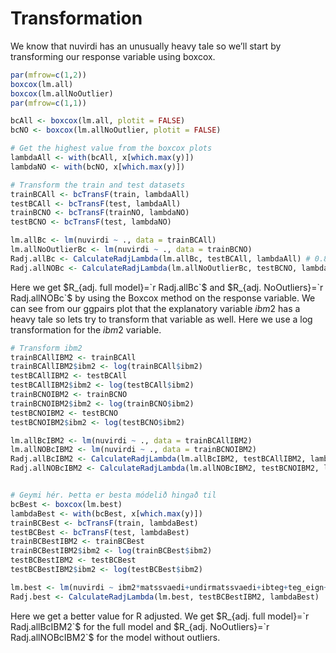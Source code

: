 # Transformation

We know that nuvirdi has an unusually heavy tale so we'll start by transforming our response variable using boxcox.

```r
par(mfrow=c(1,2))
boxcox(lm.all)
boxcox(lm.allNoOutlier)
par(mfrow=c(1,1))
```

```r
bcAll <- boxcox(lm.all, plotit = FALSE)
bcNO <- boxcox(lm.allNoOutlier, plotit = FALSE)

# Get the highest value from the boxcox plots
lambdaAll <- with(bcAll, x[which.max(y)])
lambdaNO <- with(bcNO, x[which.max(y)])

# Transform the train and test datasets
trainBCAll <- bcTransF(train, lambdaAll)
testBCAll <- bcTransF(test, lambdaAll)
trainBCNO <- bcTransF(trainNO, lambdaNO)
testBCNO <- bcTransF(test, lambdaNO)

lm.allBc <- lm(nuvirdi ~ ., data = trainBCAll)
lm.allNoOutlierBc <- lm(nuvirdi ~ ., data = trainBCNO)
Radj.allBc <- CalculateRadjLambda(lm.allBc, testBCAll, lambdaAll) # 0.8488961 rétt: 0.7643883
Radj.allNOBc <- CalculateRadjLambda(lm.allNoOutlierBc, testBCNO, lambdaNO)

```

Here we get $R_{adj. full model}=`r Radj.allBc`$ and $R_{adj. NoOutliers}=`r Radj.allNOBc`$ by using the Boxcox method on the response variable. We can see from our ggpairs plot that the explanatory variable $ibm2$ has a heavy tale so lets try to transform that variable as well. Here we use a log transformation for the $ibm2$ variable.

```r

# Transform ibm2
trainBCAllIBM2 <- trainBCAll
trainBCAllIBM2$ibm2 <- log(trainBCAll$ibm2)
testBCAllIBM2 <- testBCAll
testBCAllIBM2$ibm2 <- log(testBCAll$ibm2)
trainBCNOIBM2 <- trainBCNO
trainBCNOIBM2$ibm2 <- log(trainBCNO$ibm2)
testBCNOIBM2 <- testBCNO
testBCNOIBM2$ibm2 <- log(testBCNO$ibm2)

lm.allBcIBM2 <- lm(nuvirdi ~ ., data = trainBCAllIBM2)
lm.allNOBcIBM2 <- lm(nuvirdi ~ ., data = trainBCNOIBM2)
Radj.allBcIBM2 <- CalculateRadjLambda(lm.allBcIBM2, testBCAllIBM2, lambdaAll) # 0.8880478 rétt: 0.8342736
Radj.allNOBcIBM2 <- CalculateRadjLambda(lm.allNOBcIBM2, testBCNOIBM2, lambdaNO) 


# Geymi hér. Þetta er besta módelið hingað til
bcBest <- boxcox(lm.best)
lambdaBest <- with(bcBest, x[which.max(y)])
trainBCBest <- bcTransF(train, lambdaBest)
testBCBest <- bcTransF(test, lambdaBest)
trainBCBestIBM2 <- trainBCBest
trainBCBestIBM2$ibm2 <- log(trainBCBest$ibm2)
testBCBestIBM2 <- testBCBest
testBCBestIBM2$ibm2 <- log(testBCBest$ibm2)

lm.best <- lm(nuvirdi ~ ibm2*matssvaedi+undirmatssvaedi+ibteg+teg_eign+fjeld+k.ar, data = trainBCBestIBM2)
Radj.best <- CalculateRadjLambda(lm.best, testBCBestIBM2, lambdaBest)
```

Here we get a better value for R adjusted. We get $R_{adj. full model}=`r Radj.allBcIBM2`$ for the full model and $R_{adj. NoOutliers}=`r Radj.allNOBcIBM2`$ for the model without outliers.

